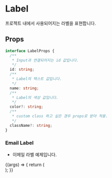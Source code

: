 
<Meta title="Primitive/Label" component={Label} />

# Label

프로젝트 내에서 사용되어지는 라벨을 표현합니다.

## Props

```ts
interface LabelProps {
  /**
   * Input과 연결되어지는 id 값입니다.
   */
  id: string;
  /**
   * Label의 텍스트 값입니다.
   */
  name: string;
  /**
   * Label의 색상 값입니다.
   */
  color?: string;
  /**
   * custom class 하고 싶은 경우 props로 받아 적용.
   */
  className?: string;
}
```

### Email Label

- 이메일 라벨 예제입니다.

<Canvas>
  <Story name="email" args={{}}>
    {(args) => {
      return (
        <div>
          <Label id="email" name="이메일" color="text-yellow" />
        </div>
      );
    }}
  </Story>
</Canvas>
